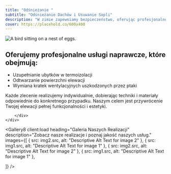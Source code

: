 ```yaml
---
title: "Odśnieżanie "
subtitle: "Odśnieżanie Dachów i Usuwanie Sopli"
description: "W zimie zapewniamy bezpieczeństwo, oferując profesjonalne usługi odśnieżania dachów i usuwania sopli lodowych. "
cover: https://placehold.co/600x400
---
```





<Header36 
  heading={frontmatter.title}
  subheading={frontmatter.subtitle}
  description={frontmatter.description}>
<Image src={img1} alt="A bird sitting on a nest of eggs."  height={900} />
  </Header36>
<div className="container px-[5%] py-16 md:py-24 lg:py-28 text-xl border-b-2 border-primary">
	<div className="flex flex-col md:flex-row gap-x-20">
  	<h2 className="text-5xl mb-3 min-w-64 block">Oferujemy profesjonalne usługi naprawcze, które obejmują:</h2>
		<div>
			<ul className="md:list-disc flex gap-y-5 flex-col">
			<li>Uzupełnianie ubytków w termoizolacji</li>
			<li>Odtwarzanie powierzchni elewacji </li>
			<li>Wymiana kratek wentylacyjnych uszkodzonych przez ptaki</li>
			</ul>
			<p>Każde zlecenie realizujemy indywidualnie, dobierając techniki i materiały odpowiednie do konkretnego przypadku. 
Naszym celem jest przywrócenie Twojej elewacji pełnej funkcjonalności i estetyki.</p>
	
		</div>
	</div>
</div>

<Gallery8 client:load
  heading="Galeria Naszych Realizacji"
  description="Zobacz nasze realizacje i poznaj jakość naszych usług."
  images={[
	{  src: img2.src, alt: "Descriptive Alt Text for image 2" },
    {  src: img1.src, alt: "Descriptive Alt Text for image 1" },
		{  src: img2.src, alt: "Descriptive Alt Text for image 2" },
    {  src: img1.src, alt: "Descriptive Alt Text for image 1" },




  ]}
/>
